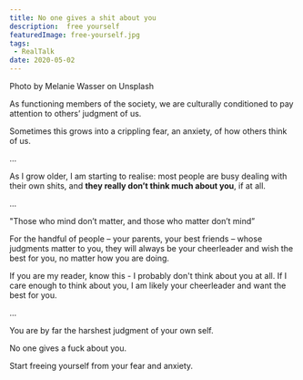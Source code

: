```yaml
---
title: No one gives a shit about you
description:  free yourself
featuredImage: free-yourself.jpg
tags:
 - RealTalk
date: 2020-05-02
---
```

<p style={{fontSize: "0.7em", fontStyle: "italic"}}>Photo by Melanie Wasser on Unsplash</p>

As functioning members of the society, we are culturally conditioned to pay attention to others’ judgment of us.

Sometimes this grows into a crippling fear, an anxiety, of how others think of us.

…

As I grow older, I am starting to realise: most people are busy dealing with their own shits, and **they really don’t think much about you**, if at all.

...

"Those who mind don’t matter, and those who matter don’t mind”

For the handful of people – your parents, your best friends – whose judgments matter to you, they will always be your cheerleader and wish the best for you, no matter how you are doing.

If you are my reader, know this - I probably don't think about you at all. If I care enough to think about you, I am likely your cheerleader and want the best for you.

…

You are by far the harshest judgment of your own self.

No one gives a fuck about you.

Start freeing yourself from your fear and anxiety.
